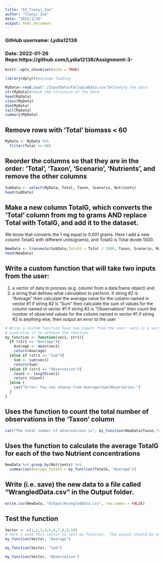 ```yaml
---
title: "A3_Tianyi_Zuo"
author: "Tianyi Zuo"
date: "2022/1/26"
output: html_document
---
```


### GitHub username: Lydia12138
### Date: 2022-01-26 Repo:https://github.com/Lydia12138/Assignment-3-

```r
knitr::opts_chunk$set(echo = TRUE)
```

```r
library(dplyr)#package loading
```

```r
MyData<-read.csv("./InputData/FallopiaData.csv")#loading the data
str(MyData)#check the structure of the Data
head(MyData)
class(MyData)
dim(MyData)
tail(MyData)
summary(MyData)
```


## Remove rows with 'Total' biomass < 60
```r
MyData <- MyData %>%
  filter(Total >= 60)
```

## Reorder the columns so that they are in the order: ‘Total’, ‘Taxon’, ‘Scenario’, ‘Nutrients’, and remove the other columns
```r
SubData <- select(MyData, Total, Taxon, Scenario, Nutrients)
head(SubData)
```

## Make a new column TotalG, which converts the ‘Total’ column from mg to grams AND replace Total with TotalG, and add it to the dataset.
We know that converts the 1 mg equal to 0.001 grams. Here I add a new column TotalG with different units(grams), and TotalG is Total divide 1000.
```r
NewData <- transmute(SubData,TotalG = Total / 1000, Taxon, Scenario, Nutrients)
head(NewData)
```

## Write a custom function that will take two inputs from the user: 
1. a vector of data to process (e.g. column from a data.frame object) and 
2. a string that defines what calculation to perform.
if string #2 is "Average" then calculate the average value for the column named in vector #1
if string #2 is "Sum" then calculate the sum of values for the column named in vector #1
if string #2 is "Observations" then count the number of observed values for the column named in vector #1
if string #2 is anything else, then output an error to the user 

```r
# Write a custom function have two inputs from the user: vec1 is a vector, and str1 is a string.
# used else if to achieve the function
my_function <- function(vec1, str1){
  if (str1 == "Average"){
    Average <- mean(vec1)
    return(Average)
  }else if (str1 == "Sum"){
    Sum <- sum(vec1)
    return(Sum)
  }else if (str1 == "Observation"){
    Count <- length(vec1)
    return (Count)
  }else {
    cat("Error! You can choose from Average/Sum/Observation.")
  }
}
```

## Uses the function to count the total number of observations in the 'Taxon' column
```r
cat("The total number of observations is", my_function(NewData$Taxon,"Observation"))
```

## Uses the function  to calculate the average TotalG for each of the two Nutrient concentrations
```r
NewData %>% group_by(Nutrients) %>% 
  summarise(Average_TotalG = my_function(TotalG, "Average"))
```


## Write (i.e. save) the new data to a file called "WrangledData.csv" in the Output folder.
```r
write.csv(NewData, "Output/WrangledData.csv", row.names = FALSE)
```


## Test the function
```r
Vector <- c(1,2,3,4,5,6,7,8,9,10)
# here I used this vector to test my function.  The output should be average = 5.5, sum = 55, Observation = 10 for this vector
my_function(Vector, "Average")
```
```r
my_function(Vector, "Sum")
```
```r
my_function(Vector, "Observation")
```


